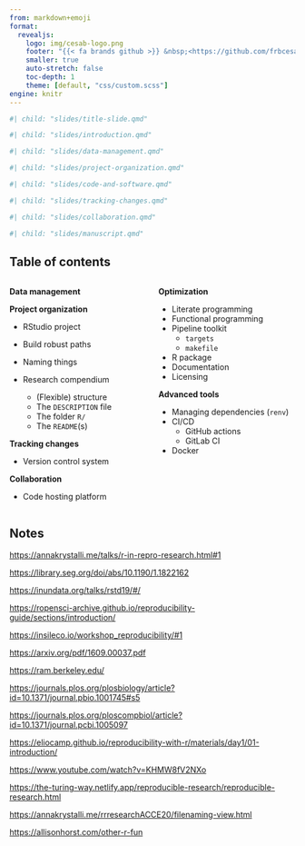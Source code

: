 ```yaml
---
from: markdown+emoji
format:
  revealjs:
    logo: img/cesab-logo.png
    footer: "{{< fa brands github >}} &nbsp;<https://github.com/frbcesab/good-practices>"
    smaller: true
    auto-stretch: false
    toc-depth: 1
    theme: [default, "css/custom.scss"]
engine: knitr
---
```


```r
#| child: "slides/title-slide.qmd"
```


```r
#| child: "slides/introduction.qmd"
```


```r
#| child: "slides/data-management.qmd"
```


```r
#| child: "slides/project-organization.qmd"
```

```r
#| child: "slides/code-and-software.qmd"
```


```r
#| child: "slides/tracking-changes.qmd"
```


```r
#| child: "slides/collaboration.qmd"
```


```r
#| child: "slides/manuscript.qmd"
```






## Table of contents

:::: { .columns  }
::: { .column width="33%"}
**Data management**

**Project organization**

- RStudio project
- Build robust paths
- Naming things

- Research compendium
  - (Flexible) structure
  - The `DESCRIPTION` file
  - The folder `R/`
  - The `README`(s)
  
**Tracking changes**

- Version control system

**Collaboration**

- Code hosting platform
:::

::: { .column width="33%"}
**Optimization**

- Literate programming
- Functional programming
- Pipeline toolkit
  - `targets`
  - `makefile`
  
- R package
- Documentation
- Licensing

**Advanced tools**

- Managing dependencies (`renv`)
- CI/CD
  - GitHub actions
  - GitLab CI
- Docker
:::

::::




## Notes

<https://annakrystalli.me/talks/r-in-repro-research.html#1>

<https://library.seg.org/doi/abs/10.1190/1.1822162>

<https://inundata.org/talks/rstd19/#/>

<https://ropensci-archive.github.io/reproducibility-guide/sections/introduction/>

<https://insileco.io/workshop_reproducibility/#1>

<https://arxiv.org/pdf/1609.00037.pdf>

<https://ram.berkeley.edu/>

<https://journals.plos.org/plosbiology/article?id=10.1371/journal.pbio.1001745#s5>

<https://journals.plos.org/ploscompbiol/article?id=10.1371/journal.pcbi.1005097>

<https://eliocamp.github.io/reproducibility-with-r/materials/day1/01-introduction/>

<https://www.youtube.com/watch?v=KHMW8fV2NXo>

<https://the-turing-way.netlify.app/reproducible-research/reproducible-research.html>

<https://annakrystalli.me/rrresearchACCE20/filenaming-view.html>

<https://allisonhorst.com/other-r-fun>
